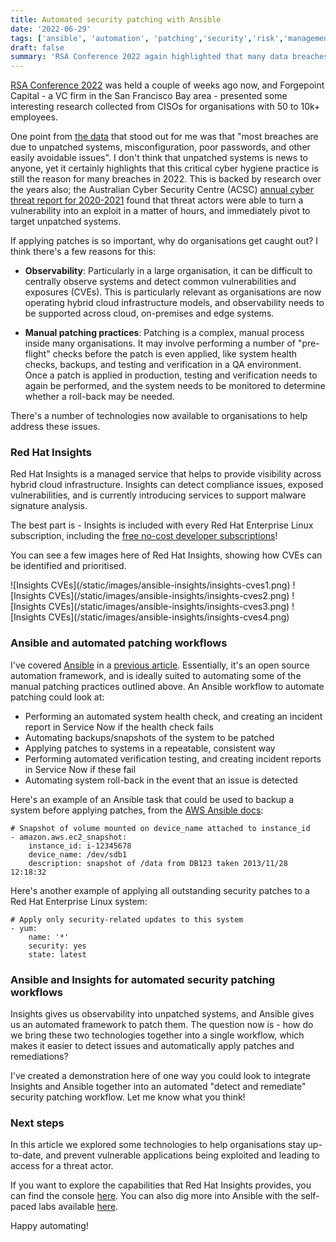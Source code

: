 ```yaml
---
title: Automated security patching with Ansible
date: '2022-06-29'
tags: ['ansible', 'automation', 'patching','security','risk','management']
draft: false
summary: 'RSA Conference 2022 again highlighted that many data breaches are due to unpatched systems. In this article I look at some of the technologies available to help organisations updates are applied across their hybrid cloud environments'
---
```

[RSA Conference 2022](https://www.rsaconference.com/usa) was held a couple of weeks ago now, and Forgepoint Capital - a VC firm in the San Francisco Bay area - presented some interesting research collected from CISOs for organisations with 50 to 10k+ employees. 

One point from [the data](https://www.darkreading.com/cloud/quickly-evolving-landscape-cisos-shift-2022-priorities) that stood out for me was that "most breaches are due to unpatched systems, misconfiguration, poor passwords, and other easily avoidable issues". I don't think that unpatched systems is news to anyone, yet it certainly highlights that this critical cyber hygiene practice is still the reason for many breaches in 2022. This is backed by research over the years also; the Australian Cyber Security Centre (ACSC) [annual cyber threat report for 2020-2021](https://www.cyber.gov.au/acsc/view-all-content/reports-and-statistics/acsc-annual-cyber-threat-report-2020-21) found that threat actors were able to turn a vulnerability into an exploit in a matter of hours, and immediately pivot to target unpatched systems.

If applying patches is so important, why do organisations get caught out? I think there's a few reasons for this:

- **Observability**: Particularly in a large organisation, it can be difficult to centrally observe systems and detect common vulnerabilities and exposures (CVEs). This is particularly relevant as organisations are now operating hybrid cloud infrastructure models, and observability needs to be supported across cloud, on-premises and edge systems.

- **Manual patching practices**: Patching is a complex, manual process inside many organisations. It may involve performing a number of "pre-flight" checks before the patch is even applied, like system health checks, backups, and testing and verification in a QA environment. Once a patch is applied in production, testing and verification needs to again be performed, and the system needs to be monitored to determine whether a roll-back may be needed.

There's a number of technologies now available to organisations to help address these issues.

### Red Hat Insights

Red Hat Insights is a managed service that helps to provide visibility across hybrid cloud infrastructure. Insights can detect compliance issues, exposed vulnerabilities, and is currently introducing services to support malware signature analysis.

The best part is - Insights is included with every Red Hat Enterprise Linux subscription, including the [free no-cost developer subscriptions](https://access.redhat.com/discussions/6664471)!

You can see a few images here of Red Hat Insights, showing how CVEs can be identified and prioritised.

<Zoom>
![Insights CVEs](/static/images/ansible-insights/insights-cves1.png)
</Zoom>

<Zoom>
![Insights CVEs](/static/images/ansible-insights/insights-cves2.png)
</Zoom>

<Zoom>
![Insights CVEs](/static/images/ansible-insights/insights-cves3.png)
</Zoom>

<Zoom>
![Insights CVEs](/static/images/ansible-insights/insights-cves4.png)
</Zoom>

### Ansible and automated patching workflows

I've covered [Ansible](https://www.ansible.com) in a [previous article](/blog/automating-app-control). Essentially, it's an open source automation framework, and is ideally suited to automating some of the manual patching practices outlined above. An Ansible workflow to automate patching could look at:

- Performing an automated system health check, and creating an incident report in Service Now if the health check fails
- Automating backups/snapshots of the system to be patched
- Applying patches to systems in a repeatable, consistent way
- Performing automated verification testing, and creating incident reports in Service Now if these fail
- Automating system roll-back in the event that an issue is detected

Here's an example of an Ansible task that could be used to backup a system before applying patches, from the [AWS Ansible docs](https://docs.ansible.com/ansible/latest/collections/amazon/aws/ec2_snapshot_module.html):
```
# Snapshot of volume mounted on device_name attached to instance_id
- amazon.aws.ec2_snapshot:
    instance_id: i-12345678
    device_name: /dev/sdb1
    description: snapshot of /data from DB123 taken 2013/11/28 12:18:32
```
Here's another example of applying all outstanding security patches to a Red Hat Enterprise Linux system:
```
# Apply only security-related updates to this system
- yum:
    name: '*'
    security: yes
    state: latest
```

### Ansible and Insights for automated security patching workflows

Insights gives us observability into unpatched systems, and Ansible gives us an automated framework to patch them. The question now is - how do we bring these two technologies together into a single workflow, which makes it easier to detect issues and automatically apply patches and remediations?

I've created a demonstration here of one way you could look to integrate Insights and Ansible together into an automated "detect and remediate" security patching workflow. Let me know what you think!

<YoutubeEmbed embedId="O1NQ9qpZXTw" />

### Next steps

In this article we explored some technologies to help organisations stay up-to-date, and prevent vulnerable applications being exploited and leading to access for a threat actor. 

If you want to explore the capabilities that Red Hat Insights provides, you can find the console [here](https://console.redhat.com/). You can also dig more into Ansible with the self-paced labs available [here](https://www.ansible.com/products/ansible-training). 

Happy automating!

